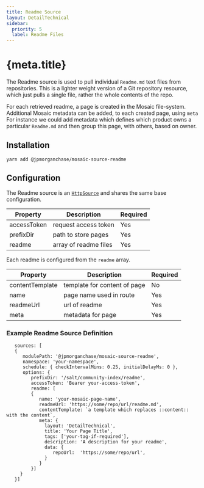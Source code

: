```yaml
---
title: Readme Source
layout: DetailTechnical
sidebar:
  priority: 5
  label: Readme Files
---
```


# {meta.title}

The Readme source is used to pull individual `Readme.md` text files from repositories.
This is a lighter weight version of a Git repository resource, which just pulls a single file,
rather the whole contents of the repo.

For each retrieved readme, a page is created in the Mosaic file-system.
Additional Mosaic metadata can be added, to each created page, using `meta`
For instance we could add metadata which defines which product owns a particular `Readme.md` and then
group this page, with others, based on owner.

## Installation

`yarn add @jpmorganchase/mosaic-source-readme`

## Configuration

The Readme source is an [`HttpSource`](./https-source) and shares the same base configuration.

| Property    | Description           | Required |
| ----------- | --------------------- | -------- |
| accessToken | request access token  | Yes      |
| prefixDir   | path to store pages   | Yes      |
| readme      | array of readme files | Yes      |

Each readme is configured from the `readme` array.

| Property        | Description                  | Required |
| --------------- | ---------------------------- | -------- |
| contentTemplate | template for content of page | No       |
| name            | page name used in route      | Yes      |
| readmeUrl       | url of readme                | Yes      |
| meta            | metadata for page            | Yes      |

### Example Readme Source Definition

```
   sources: [
   {
      modulePath: '@jpmorganchase/mosaic-source-readme',
      namespace: 'your-namespace',
      schedule: { checkIntervalMins: 0.25, initialDelayMs: 0 },
      options: {
         prefixDir: '/salt/community-index/readme',
         accessToken: 'Bearer your-access-token',
         readme: [
         {
            name: 'your-mosaic-page-name',
            readmeUrl: 'https://some/repo/url/readme.md',
            contentTemplate: `a template which replaces ::content:: with the content`,
            meta: {
              layout: 'DetailTechnical',
              title: 'Your Page Title',
              tags: ['your-tag-if-required'],
              description: 'A description for your readme',
              data: {
                 repoUrl:  'https://some/repo/url',
              }
            }
         }]
     }
   }]
```
